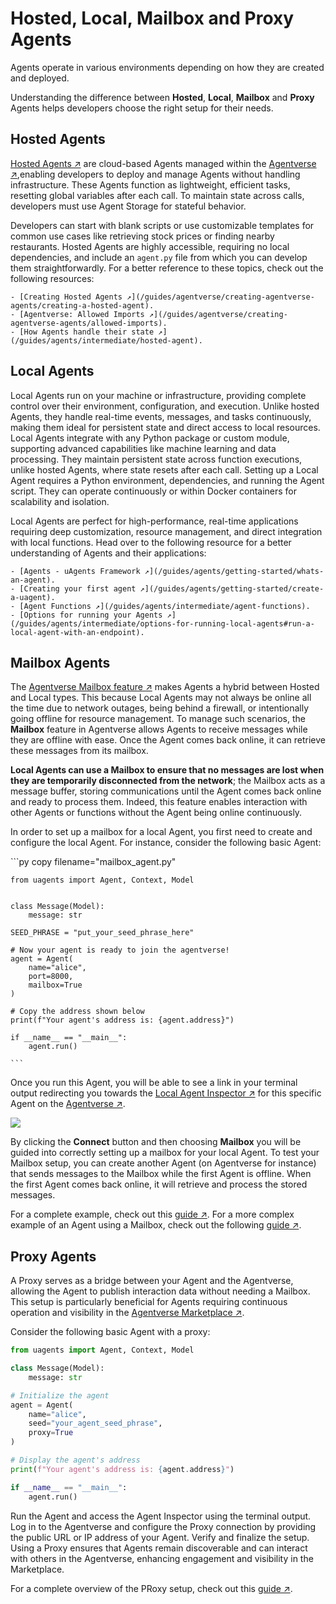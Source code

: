 
# Hosted, Local, Mailbox and Proxy Agents

Agents operate in various environments depending on how they are created and deployed. 

Understanding the difference between **Hosted**, **Local**, **Mailbox** and **Proxy** Agents helps developers choose the right setup for their needs.

## Hosted Agents

[Hosted Agents ↗️](/guides/agentverse/creating-agentverse-agents/creating-a-hosted-agent) are cloud-based Agents managed within the [Agentverse ↗️](https://agentverse.ai/),enabling developers to deploy and manage Agents without handling infrastructure. These Agents function as lightweight, efficient tasks, resetting global variables after each call. To maintain state across calls, developers must use Agent Storage for stateful behavior.

Developers can start with blank scripts or use customizable templates for common use cases like retrieving stock prices or finding nearby restaurants. Hosted Agents are highly accessible, requiring no local dependencies, and include an `agent.py` file from which you can develop them straightforwardly. For a better reference to these topics, check out the following resources:

    - [Creating Hosted Agents ↗️](/guides/agentverse/creating-agentverse-agents/creating-a-hosted-agent).
    - [Agentverse: Allowed Imports ↗️](/guides/agentverse/creating-agentverse-agents/allowed-imports).
    - [How Agents handle their state ↗️](/guides/agents/intermediate/hosted-agent).

## Local Agents

Local Agents run on your machine or infrastructure, providing complete control over their environment, configuration, and execution. Unlike hosted Agents, they handle real-time events, messages, and tasks continuously, making them ideal for persistent state and direct access to local resources. Local Agents integrate with any Python package or custom module, supporting advanced capabilities like machine learning and data processing. They maintain persistent state across function executions, unlike hosted Agents, where state resets after each call. Setting up a Local Agent requires a Python environment, dependencies, and running the Agent script. They can operate continuously or within Docker containers for scalability and isolation.

Local Agents are perfect for high-performance, real-time applications requiring deep customization, resource management, and direct integration with local functions. Head over to the following resource for a better understanding of Agents and their applications:

    - [Agents - uAgents Framework ↗️](/guides/agents/getting-started/whats-an-agent).
    - [Creating your first agent ↗️](/guides/agents/getting-started/create-a-uagent).
    - [Agent Functions ↗️](/guides/agents/intermediate/agent-functions).
    - [Options for running your Agents ↗️](/guides/agents/intermediate/options-for-running-local-agents#run-a-local-agent-with-an-endpoint).

## Mailbox Agents

The [Agentverse Mailbox feature ↗️](/guides/agents/intermediate/mailbox) makes Agents a hybrid between Hosted and Local types. This because Local Agents may not always be online all the time due to network outages, being behind a firewall, or intentionally going offline for resource management. To manage such scenarios, the **Mailbox** feature in Agentverse allows Agents to receive messages while they are offline with ease. Once the Agent comes back online, it can retrieve these messages from its mailbox.

**Local Agents can use a Mailbox to ensure that no messages are lost when they are temporarily disconnected from the network**; the Mailbox acts as a message buffer, storing communications until the Agent comes back online and ready to process them. Indeed, this feature enables interaction with other Agents or functions without the Agent being online continuously.

In order to set up a mailbox for a local Agent, you first need to create and configure the local Agent. For instance, consider the following basic Agent:

<GithubCodeSegment digest="67d527d8ecb6cc3ea76fdce279b2a78a">
    <CodeSegment
        path="https://github.com/fetchai/uAgent-Examples/blob/main/5-documentation/guides/agents/intermediate/agent-types/mailbox_agent.py"
        lineStart={1}
        lineEnd={22}
        hosted={true}
    />
</GithubCodeSegment>
<CodeGroup dynamic hasCopy isLocalHostedFile digest='67d527d8ecb6cc3ea76fdce279b2a78a'>

<DocsCode local={true}>
	```py copy filename="mailbox_agent.py"

	from uagents import Agent, Context, Model
	
	
	class Message(Model):
	    message: str
	
    SEED_PHRASE = "put_your_seed_phrase_here"
	
	# Now your agent is ready to join the agentverse!
	agent = Agent(
	    name="alice",
        port=8000,
        mailbox=True
	)
	
	# Copy the address shown below
	print(f"Your agent's address is: {agent.address}")
	
	if __name__ == "__main__":
	    agent.run()

    ```
</DocsCode>

</CodeGroup>

Once you run this Agent, you will be able to see a link in your terminal output redirecting you towards the [Local Agent Inspector ↗️](/guides/agents/intermediate/local-agent-inspector) for this specific Agent on the [Agentverse ↗️](https://agentverse.ai/).

![](src/images/guides/inspector/local_agent_inspector.png)

By clicking the **Connect** button and then choosing **Mailbox** you will be guided into correctly setting up a mailbox for your local Agent. To test your Mailbox setup, you can create another Agent (on Agentverse for instance) that sends messages to the Mailbox while the first Agent is offline. When the first Agent comes back online, it will retrieve and process the stored messages. 

For a complete example, check out this [guide ↗️](/guides/agentverse/agentverse-mailbox/utilising-the-mailbox). For a more complex example of an Agent using a Mailbox, check out the following [guide ↗️](/guides/agents/intermediate/langchain-rag-agent).

## Proxy Agents

A Proxy serves as a bridge between your Agent and the Agentverse, allowing the Agent to publish interaction data without needing a Mailbox. This setup is particularly beneficial for Agents requiring continuous operation and visibility in the [Agentverse Marketplace ↗️](/concepts/agent-services/agent-explorer).

Consider the following basic Agent with a proxy:

```py copy filename="proxy_agent.py"
from uagents import Agent, Context, Model

class Message(Model):
    message: str

# Initialize the agent
agent = Agent(
    name="alice",
    seed="your_agent_seed_phrase",
    proxy=True
)

# Display the agent's address
print(f"Your agent's address is: {agent.address}")

if __name__ == "__main__":
    agent.run()
```

Run the Agent and access the Agent Inspector using the terminal output. Log in to the Agentverse and configure the Proxy connection by providing the public URL or IP address of your Agent. Verify and finalize the setup. Using a Proxy ensures that Agents remain discoverable and can interact with others in the Agentverse, enhancing engagement and visibility in the Marketplace. 

For a complete overview of the PRoxy setup, check out this [guide ↗️](/guides/agents/intermediate/agent-proxy).
